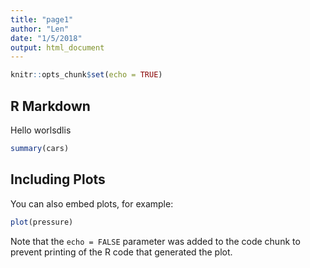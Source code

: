 ```yaml
---
title: "page1"
author: "Len"
date: "1/5/2018"
output: html_document
---
```


```r
knitr::opts_chunk$set(echo = TRUE)
```

## R Markdown

Hello worlsdlis

```r
summary(cars)
```

## Including Plots

You can also embed plots, for example:

```r
plot(pressure)
```

Note that the `echo = FALSE` parameter was added to the code chunk to prevent printing of the R code that generated the plot.

